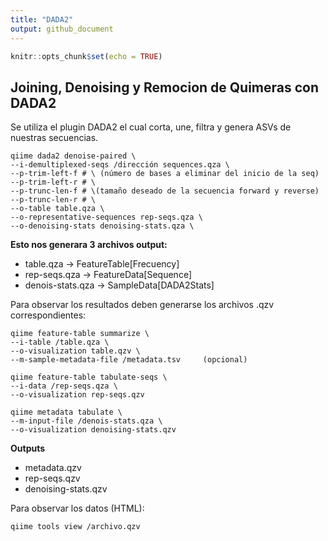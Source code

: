 ---
title: "DADA2"
output: github_document
---

```{r setup, include=FALSE}
knitr::opts_chunk$set(echo = TRUE)
```

## Joining, Denoising y Remocion de Quimeras con DADA2

Se utiliza el plugin DADA2 el cual corta, une, filtra y genera ASVs de nuestras secuencias.

```{}
qiime dada2 denoise-paired \
--i-demultiplexed-seqs /dirección sequences.qza \
--p-trim-left-f # \ (número de bases a eliminar del inicio de la seq)
--p-trim-left-r # \
--p-trunc-len-f # \(tamaño deseado de la secuencia forward y reverse)
--p-trunc-len-r # \
--o-table table.qza \
--o-representative-sequences rep-seqs.qza \
--o-denoising-stats denoising-stats.qza \
```

**Esto nos generara 3 archivos output:**

- table.qza -> FeatureTable[Frecuency]
- rep-seqs.qza -> FeatureData[Sequence]
- denois-stats.qza -> SampleData[DADA2Stats]  

Para observar los resultados deben generarse los archivos .qzv correspondientes:

```{}
qiime feature-table summarize \
--i-table /table.qza \
--o-visualization table.qzv \
--m-sample-metadata-file /metadata.tsv     (opcional)

qiime feature-table tabulate-seqs \
--i-data /rep-seqs.qza \
--o-visualization rep-seqs.qzv

qiime metadata tabulate \
--m-input-file /denois-stats.qza \
--o-visualization denoising-stats.qzv
```

**Outputs**

- metadata.qzv
- rep-seqs.qzv
- denoising-stats.qzv

Para observar los datos (HTML):

```{}
qiime tools view /archivo.qzv
```